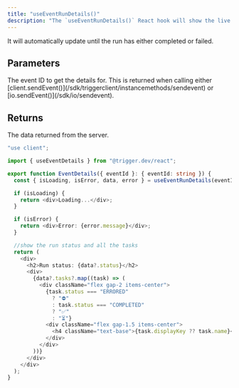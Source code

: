 ```yaml
---
title: "useEventRunDetails()"
description: "The `useEventRunDetails()` React hook will show the live status of the first run triggered by `sendEvent()`."
---
```


It will automatically update until the run has either completed or failed.

<Snippet file="react-query-note.mdx" />

## Parameters

<ResponseField name="eventId" type="string | undefined" required>
  The event ID to get the details for. This is returned when calling either
  [client.sendEvent()](/sdk/triggerclient/instancemethods/sendevent) or
  [io.sendEvent()](/sdk/io/sendevent).
</ResponseField>
<Snippet file="run-detail-hook-options.mdx" />

## Returns

<ResponseField name="data" type="object | undefined">
  The data returned from the server.
  <Expandable title="properties" defaultOpen>
    <Snippet file="run-object-detailed.mdx" />
  </Expandable>
</ResponseField>
<Snippet file="react-query-return.mdx" />

<RequestExample>

```typescript components/EventDetails.tsx
"use client";

import { useEventDetails } from "@trigger.dev/react";

export function EventDetails({ eventId }: { eventId: string }) {
  const { isLoading, isError, data, error } = useEventRunDetails(eventId);

  if (isLoading) {
    return <div>Loading...</div>;
  }

  if (isError) {
    return <div>Error: {error.message}</div>;
  }

  //show the run status and all the tasks
  return (
    <div>
      <h2>Run status: {data?.status}</h2>
      <div>
        {data?.tasks?.map((task) => (
          <div className="flex gap-2 items-center">
            {task.status === "ERRORED"
              ? "⛔️"
              : task.status === "COMPLETED"
              ? "✅"
              : "⏳"}
            <div className="flex gap-1.5 items-center">
              <h4 className="text-base">{task.displayKey ?? task.name}</h4>
            </div>
          </div>
        ))}
      </div>
    </div>
  );
}
```

</RequestExample>
